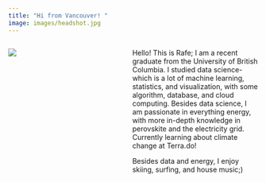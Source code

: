 ```yaml
---
title: "Hi from Vancouver! "
image: images/headshot.jpg
---
```


::: {.columns}
::: {.column width="40%"}
![](images/headshot.jpg)
:::
::: {.column width="5%"}

::: 
::: {.column width="55%"}
Hello! This is Rafe; I am a recent graduate from the University of British Columbia. I studied data science- which is a lot of machine learning, statistics, and visualization, with some algorithm, database, and cloud computing. Besides data science, I am passionate in everything energy, with more in-depth knowledge in perovskite and the electricity grid. Currently learning about climate change at Terra.do!

Besides data and energy, I enjoy skiing, surfing, and house music;)
:::
:::